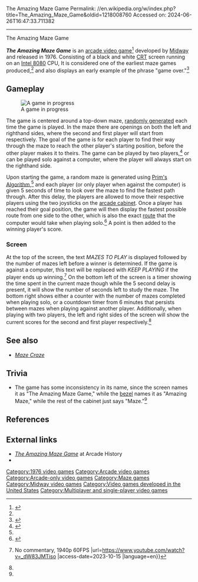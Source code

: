 The Amazing Maze Game
Permalink: //en.wikipedia.org/w/index.php?title=The_Amazing_Maze_Game&oldid=1218008760
Accessed on: 2024-06-26T16:47:33.711382



------
The Amazing Maze Game
{{Short description|1976 video game}}
{{Infobox video game
| title = The Amazing Maze Game
| image = TheAmazingMaze flyer.jpg
| caption = Arcade flyer
| developer = [[Midway Games|Midway]]
| publisher = Midway
| designer = 
| released = 1976
| genre = [[Maze game|Maze]]
| modes = Single-player, 2 player competitive
| platforms = [[Arcade video game|Arcade]]
| arcade system = [[Intel 8080|Intel 8080-based hardware]]
| alt = 
}}

'''''The Amazing Maze Game''''' is an [[arcade video game]]<ref name=":0">{{Cite web |date=2022-02-22 |title=Amazing Maze |url=http://strategywiki.org/wiki/Amazing_Maze |access-date=2023-10-15 |website=StrategyWiki |language=en}}</ref> developed by [[Midway Games|Midway]] and released in 1976. Consisting of a black and white [[Cathode-ray tube|CRT]] screen running on an [[Intel 8080]] CPU, It is considered one of the earliest maze games produced,<ref name=":0" /> and also displays an early example of the phrase "game over."<ref name=":1">{{Cite web |title=Amazing Maze - TheAlmightyGuru |url=http://www.thealmightyguru.com/Wiki/index.php?title=Amazing_Maze |access-date=2023-10-15 |website=www.thealmightyguru.com}}</ref>

==Gameplay==
[[File:Amazing Maze.png|thumb|A game in progress]]

The game is centered around a top-down maze, [[Maze generation algorithm|randomly generated]] each time the game is played. In the maze there are openings on both the left and righthand sides, where the second and first player will start from respectively. The goal of the game is for each player to find their way through the maze to reach the other player's starting position, before the other player makes it to theirs. The game can be played by two players,<ref name=":2">{{Cite web |title=Amazing Maze - Videogame by Midway Manufacturing Co. |url=https://www.arcade-museum.com/game_detail.php?game_id=6875 |access-date=2023-10-15 |website=www.arcade-museum.com}}</ref> or can be played solo against a computer, where the player will always start on the righthand side.

Upon starting the game, a random maze is generated using [[Prim's algorithm|Prim's Algorithm]],<ref name=":1" /> and each player (or only player when against the computer) is given 5 seconds of time to look over the maze to find the fastest path through. After this delay, the players are allowed to move their respective players using the two joysticks on the [[arcade cabinet]]. Once a player has reached their goal position, the game will then display the fastest possible route from one side to the other, which is also the exact [[Pathfinding|route]] that the computer would take when playing solo.<ref>{{Cite web |title=Amazing Maze - Arcade - Games Database |url=https://www.gamesdatabase.org/game/arcade/amazing-maze |access-date=2023-10-15 |website=www.gamesdatabase.org}}</ref> A point is then added to the winning player's score.

=== Screen ===
At the top of the screen, the text ''MAZES TO PLAY'' is displayed followed by the number of mazes left before a winner is determined. If the game is against a computer, this text will be replaced with ''KEEP PLAYING'' if the player ends up winning.<ref>{{Citation |title=MiSTer Arcade 🕹 The Amazing Maze Game {{!}} No commentary, 1940p 60FPS |url=https://www.youtube.com/watch?v=_dW83JMTiso |access-date=2023-10-15 |language=en}}</ref> On the bottom left of the screen is a timer showing the time spent in the current maze though while the 5 second delay is present, it will show the number of seconds left to study the maze. The bottom right shows either a counter with the number of mazes completed when playing solo, or a countdown timer from 6 minutes that persists between mazes when playing against another player. Additionally, when playing with two players, the left and right sides of the screen will show the current scores for the second and first player respectively.<ref name=":2" />

==See also==
*''[[Maze Craze]]''

== Trivia ==

* The game has some inconsistency in its name, since the screen names it as "The Amazing Maze Game," while the [[Arcade cabinet|bezel]] names it as "Amazing Maze," while the rest of the cabinet just says "Maze."<ref name=":1" />

==References==
{{reflist}}

==External links==
*[http://www.arcade-history.com/index.php?page=detail&id=75 ''The Amazing Maze Game''] at Arcade History
*{{KLOV game|id=6875}}

{{DEFAULTSORT:Amazing Game, The}}
[[Category:1976 video games]]
[[Category:Arcade video games]]
[[Category:Arcade-only video games]]
[[Category:Maze games]]
[[Category:Midway video games]]
[[Category:Video games developed in the United States]]
[[Category:Multiplayer and single-player video games]]


{{maze-videogame-stub}}
{{arcade-stub}}
